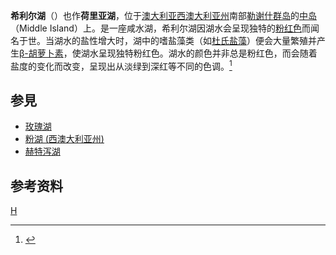 {{Infobox_lake
 |湖泊名稱 =希利尔湖
 |湖泊照片 = LIQENI HILLIER - ROZE.jpg
 |湖泊照片標題 = 
 |測深圖 =
 |測深圖標題 =
 |湖泊所在地 = [[澳大利亚|澳大利亚]][[西澳大利亚州|西澳大利亚州]]
 |座標 = {{coord|34|5|45|S|123|12|10|E|type:waterbody_region:AU|display=inline,title}}
 |湖泊類別 = 盐湖
 |流入 =
 |流出 = 
 |集水區面積 =
 |集水區國家 =
 |湖泊長度 ={{convert|600|m|ft|0}}<ref>{{cite web|url=http://www.aguidetoasia.com/australia/lake-hillier.php |title=Guide to Asia - Lake Hillier - Australia |year=2004 |accessdate=2008-08-31 |deadurl=yes |archiveurl=https://web.archive.org/web/20060823170129/http://www.aguidetoasia.com/australia/lake-hillier.php |archivedate=2006-08-23 }}</ref>
 |湖泊闊度 = {{convert|250|m|ft|0}}
 |湖泊面積 = 
 |平均深度 = 
 |最深深度 = 
 |水體體積 = 
 |湖水停留時間 =
 |湖岸線長度 =
 |海拔高度 = 
 |湖中島嶼 =
 |湖邊城鎮 =
}}
'''希利尔湖'''（{{lang-en|Lake Hillier}}）也作'''荷里亚湖'''，位于[[澳大利亚|澳大利亚]][[西澳大利亚州|西澳大利亚州]]南部[[勒谢什群岛|勒谢什群岛]]的[[中岛_(西澳大利亚州)|中岛]]（Middle Island）上。是一座咸水湖，希利尔湖因湖水会呈现独特的[[粉红色|粉红色]]而闻名于世。当湖水的盐性增大时，湖中的嗜盐藻类（如[[杜氏盐藻|杜氏盐藻]]）便会大量繁殖并产生[[β-胡萝卜素|β-胡萝卜素]]，使湖水呈现独特粉红色。湖水的颜色并非总是粉红色，而会随着盐度的变化而改变，呈现出从淡绿到深红等不同的色调。<ref>{{cite web | language = zh-cn | publisher = 中国国家地理网 | title = 《中国国家地理》2013年第4期封面选择 | url = http://cng.dili360.com/cng/zzfm/2013/04074519.shtml | date = 2013-04-07 | accessdate = 2013-04-28 | archive-date = 2014-07-05 | archive-url = https://web.archive.org/web/20140705212425/http://cng.dili360.com/cng/zzfm/2013/04074519.shtml | dead-url = no }}</ref>

==参見==
*[[玫瑰湖|玫瑰湖]]
*[[粉湖_(西澳大利亚州)|粉湖 (西澳大利亚州)]]
*[[赫特泻湖|赫特泻湖]]

==参考资料==
{{reflist}}
[[Category:澳大利亚湖泊|H]]